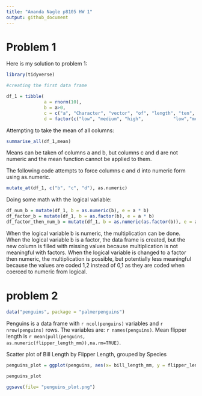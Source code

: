 ```yaml
---
title: "Amanda Nagle p8105 HW 1"
output: github_document
---
```

 

# Problem 1

Here is  my solution to problem 1:

```r
library(tidyverse)

#creating the first data frame

df_1 = tibble(
              a = rnorm(10),
              b = a>0,
              c = c("a", "Character", "vector", "of", "length", "ten", "in", "column", "lettered", "c"),
              d = factor(c("low", "medium", "high",           "low","medium", "high", "low", "medium", "high", "low")))
```
Attempting to take the mean of all columns:
```r
summarise_all(df_1,mean)
```
Means can be taken of columns a and b, but columns c and d are not numeric and the mean function cannot be applied to them.

The following code attempts to force columns c and d into numeric form using as.numeric.

```r
mutate_at(df_1, c("b", "c", "d"), as.numeric)
```
Doing some math with the logical variable:
```r
df_num_b = mutate(df_1, b = as.numeric(b), e = a * b)
df_factor_b = mutate(df_1, b = as.factor(b), e = a * b)
df_factor_then_num_b = mutate(df_1, b = as.numeric(as.factor(b)), e = a * b)
```
When the logical variable b is numeric, the multiplication can be done.
When the logical variable b is a factor, the data frame is created, but the new column is filled with missing values because multiplication is not meaningful with factors.
When the logical variable is changed to a factor then numeric, the multiplication is possible, but potentially less meaningful because the values are coded 1,2 instead of 0,1 as they are coded when coerced to numeric from logical. 

# problem 2


```r
data("penguins", package = "palmerpenguins")
```
Penguins is a data frame with `r ncol(penguins)` variables and `r nrow(penguins)` rows. The variables are: `r names(penguins)`. Mean flipper length is `r mean(pull(penguins, as.numeric(flipper_length_mm)),na.rm=TRUE)`.

Scatter plot of Bill Length by Flipper Length, grouped by Species
```r
penguins_plot = ggplot(penguins, aes(x= bill_length_mm, y = flipper_length_mm, color= species)) + geom_point()

penguins_plot
  
ggsave(file= "penguins_plot.png")
```
